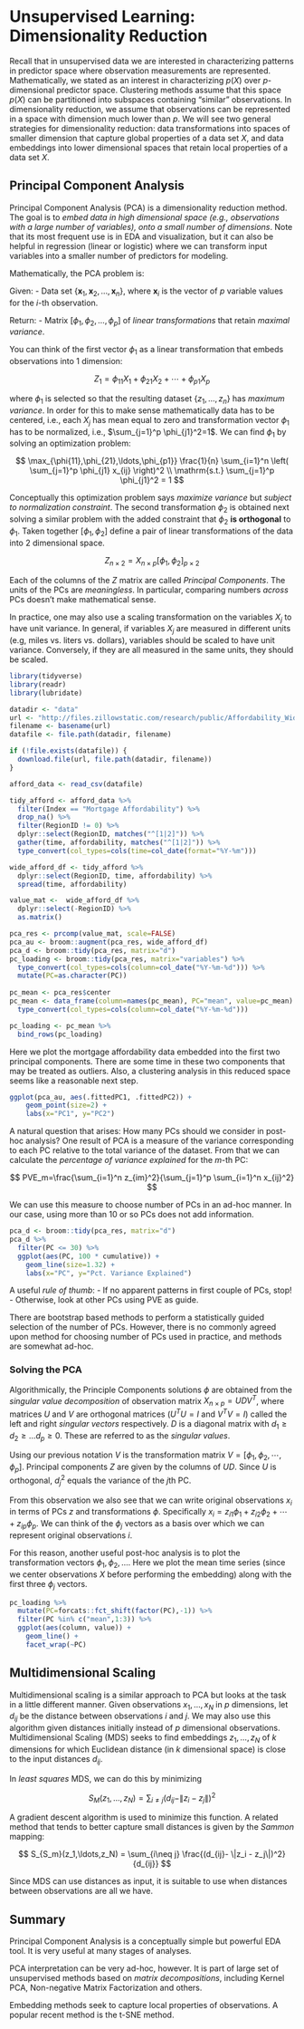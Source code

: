# Unsupervised Learning: Dimensionality Reduction

Recall that in unsupervised data we are interested in characterizing patterns in predictor space where observation measurements are represented. Mathematically, we stated as an interest in characterizing $p(X)$ over $p$-dimensional predictor space. Clustering methods assume that this space $p(X)$ can be partitioned into subspaces containing "similar" observations. In dimensionality reduction, we assume that observations can be represented in a space with dimension much lower than $p$. We will see two general strategies for dimensionality reduction: data transformations into spaces of smaller dimension that capture global properties of a data set $X$, and data embeddings into lower dimensional spaces that retain local properties of a data set $X$.

## Principal Component Analysis

Principal Component Analysis (PCA) is a dimensionality reduction method. The goal is to  _embed data in high dimensional space (e.g., observations with a large number of variables), onto a small number of dimensions_. Note that its most frequent use is in EDA and visualization, but it can also be helpful in regression (linear or logistic) where we can transform input variables into a smaller number of predictors for modeling. 

Mathematically, the PCA problem is:

Given: 
 - Data set $\{\mathbf{x}_1, \mathbf{x}_2, \ldots, \mathbf{x}_n\}$, where $\mathbf{x}_i$ is the vector
of $p$ variable values for the $i$-th observation. 

Return: 
  - Matrix $\left[ \phi_1, \phi_2, \ldots, \phi_p \right]$ of _linear transformations_ that retain _maximal variance_.

You can think of the first vector $\phi_1$ as a linear transformation that embeds observations into 1 dimension:

$$
Z_1 = \phi_{11}X_1 + \phi_{21} X_2 + \cdots + \phi_{p1} X_p
$$

where $\phi_1$ is selected so that the resulting dataset $\{ z_1, \ldots, z_n\}$ has _maximum variance_. In order for this to make sense mathematically data has to be centered, i.e., each $X_j$ has mean equal to zero and transformation vector $\phi_1$ has to be normalized, i.e., $\sum_{j=1}^p \phi_{j1}^2=1$. We can find $\phi_1$ by solving an optimization problem:

$$
\max_{\phi{11},\phi_{21},\ldots,\phi_{p1}} \frac{1}{n} \sum_{i=1}^n \left( \sum_{j=1}^p \phi_{j1} x_{ij} \right)^2 \\
\mathrm{s.t.} \sum_{j=1}^p \phi_{j1}^2 = 1
$$

Conceptually this optimization problem says _maximize variance_ but _subject to normalization constraint_.
The second transformation $\phi_2$ is obtained next solving a similar problem with the added constraint that $\phi_2$ **is orthogonal** to $\phi_1$. Taken together $\left[ \phi_1, \phi_2 \right]$ define a pair of linear transformations of the data into 2 dimensional space.

$$
Z_{n\times 2} = X_{n \times p} \left[ \phi_1, \phi_2 \right]_{p \times 2}
$$

Each of the columns of the $Z$ matrix are called _Principal Components_. The units of the PCs are _meaningless_. In particular, comparing numbers _across_ PCs doesn't make mathematical sense. 

In practice, one may also use a scaling transformation on the variables $X_j$ to have unit variance. In general, if variables $X_j$ are measured in different units (e.g, miles vs. liters vs. dollars), variables should be scaled to have unit variance. Conversely, if they are all measured in the same units, they should be scaled.

```r
library(tidyverse)
library(readr)
library(lubridate)

datadir <- "data"
url <- "http://files.zillowstatic.com/research/public/Affordability_Wide_2017Q4_Public.csv"
filename <- basename(url)
datafile <- file.path(datadir, filename)

if (!file.exists(datafile)) {
  download.file(url, file.path(datadir, filename))
}

afford_data <- read_csv(datafile)
```

```r
tidy_afford <- afford_data %>%
  filter(Index == "Mortgage Affordability") %>% 
  drop_na() %>%
  filter(RegionID != 0) %>%
  dplyr::select(RegionID, matches("^[1|2]")) %>%
  gather(time, affordability, matches("^[1|2]")) %>%
  type_convert(col_types=cols(time=col_date(format="%Y-%m")))

wide_afford_df <- tidy_afford %>%
  dplyr::select(RegionID, time, affordability) %>%
  spread(time, affordability)

value_mat <-  wide_afford_df %>%
  dplyr::select(-RegionID) %>%
  as.matrix() 
```

```r
pca_res <- prcomp(value_mat, scale=FALSE)
pca_au <- broom::augment(pca_res, wide_afford_df)
pca_d <- broom::tidy(pca_res, matrix="d")
pc_loading <- broom::tidy(pca_res, matrix="variables") %>%
  type_convert(col_types=cols(column=col_date("%Y-%m-%d"))) %>%
  mutate(PC=as.character(PC))
                            
pc_mean <- pca_res$center
pc_mean <- data_frame(column=names(pc_mean), PC="mean", value=pc_mean) %>%
  type_convert(col_types=cols(column=col_date("%Y-%m-%d")))

pc_loading <- pc_mean %>%
  bind_rows(pc_loading)
```

Here we plot the mortgage affordability data embedded into the first two principal components. There are some time in these two components that may be treated as outliers. Also, a clustering analysis in this reduced space seems like a reasonable next step.


```r
ggplot(pca_au, aes(.fittedPC1, .fittedPC2)) +
    geom_point(size=2) +
    labs(x="PC1", y="PC2")
```

A natural question that arises: How many PCs should we consider in post-hoc analysis?
One result of PCA is a measure of the variance corresponding to each PC relative to the total variance of the dataset. 
From that we can calculate the _percentage of variance explained_ for the $m$-th PC:

$$
PVE_m=\frac{\sum_{i=1}^n z_{im}^2}{\sum_{j=1}^p \sum_{i=1}^n x_{ij}^2}
$$

We can use this measure to choose number of PCs in an ad-hoc manner. In our case, using more than 10 or so PCs does not add information.

```r
pca_d <- broom::tidy(pca_res, matrix="d")
pca_d %>%
  filter(PC <= 30) %>%
  ggplot(aes(PC, 100 * cumulative)) + 
    geom_line(size=1.32) +
    labs(x="PC", y="Pct. Variance Explained")
```

A useful _rule of thumb_: 
  - If no apparent patterns in first couple of PCs, stop! 
  - Otherwise, look at other PCs using PVE as guide.

There are bootstrap based methods to perform a statistically guided selection of the number of PCs. However, there is no commonly agreed upon method for choosing number of PCs used in practice, and methods are somewhat ad-hoc.

### Solving the PCA

Algorithmically, the Principle Components solutions $\phi$ are obtained from the _singular value decomposition_ of observation matrix $X_{n\times p}=UDV^T$, where matrices $U$ and $V$ are orthogonal matrices ($U^TU=I$ and $V^TV=I$) called the left and right _singular vectors_ respectively. $D$ is a diagonal matrix with $d_1 \geq d_2 \geq \ldots d_p \geq 0$. These are referred to as the _singular values_. 

Using our previous notation $V$ is the transformation matrix $V=\left[\phi_1,\phi_2,\cdots,\phi_p \right]$. Principal components $Z$ are given by the columns of $UD$. Since $U$ is orthogonal, $d_j^2$ equals the variance of the $j$th PC.

From this observation we also see that we can write original observations $x_i$ in terms of PCs $z$ and transformations $\phi$. Specifically $x_i = z_{i1}\phi_1 + z_{i2}\phi_2 + \cdots + z_{ip} \phi_p$. We can think of the $\phi_j$ vectors as a basis over which we can represent original observations $i$. 

For this reason, another useful post-hoc analysis is to plot the transformation vectors $\phi_1, \phi_2, \ldots$. Here we plot the mean time series (since we center observations $X$ before performing the embedding) along with the first three $\phi_j$ vectors.

```r
pc_loading %>%
  mutate(PC=forcats::fct_shift(factor(PC),-1)) %>%
  filter(PC %in% c("mean",1:3)) %>%
  ggplot(aes(column, value)) + 
    geom_line() +
    facet_wrap(~PC)
```


## Multidimensional Scaling

Multidimensional scaling is a similar approach to PCA but looks at the task in a little different manner. Given observations $x_1,\ldots,x_N$ in $p$ dimensions, let $d_{ij}$ be the distance between observations $i$ and $j$. We may also use this algorithm given distances initially instead of $p$ dimensional observations. Multidimensional Scaling (MDS) seeks to find embeddings $z_1, \ldots, z_N$ of $k$ dimensions for which Euclidean distance (in $k$ dimensional space) is close to the input distances $d_{ij}$. 

In _least squares_ MDS, we can do this by minimizing 

$$
S_M(z_1,\ldots,z_N) = \sum_{i\neq j} (d_{ij}- \|z_i - z_j\|)^2
$$

A gradient descent algorithm is used to minimize this function. A related method that tends to better capture small distances is given by the _Sammon_ mapping:

$$
S_{S_m}(z_1,\ldots,z_N) = \sum_{i\neq j} \frac{(d_{ij}- \|z_i - z_j\|)^2}{d_{ij}}
$$

Since MDS can use distances as input, it is suitable to use when distances between observations are all we have.


## Summary

Principal Component Analysis is a conceptually simple but powerful EDA tool. It is very useful at many stages of analyses.

PCA interpretation can be very ad-hoc, however. It is part of large set of unsupervised methods based on _matrix decompositions_, including Kernel PCA, Non-negative Matrix Factorization and others.

Embedding methods seek to capture local properties of observations. A popular recent method is the t-SNE method.



